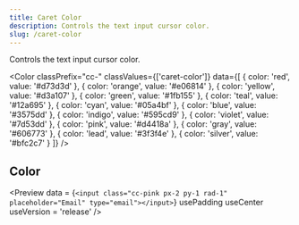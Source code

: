 ```yaml
---
title: Caret Color
description: Controls the text input cursor color.
slug: /caret-color
---
```



Controls the text input cursor color.

<Color 
  classPrefix="cc-" 
  classValues={['caret-color']} 
  data={[
    { color: 'red', value: '#d73d3d' },
    { color: 'orange', value: '#e06814' },
    { color: 'yellow', value: '#d3a107' },
    { color: 'green', value: '#1fb155' },
    { color: 'teal', value: '#12a695' },
    { color: 'cyan', value: '#05a4bf' },
    { color: 'blue', value: '#3575dd' },
    { color: 'indigo', value: '#595cd9' },
    { color: 'violet', value: '#7d53dd' },
    { color: 'pink', value: '#d4418a' },
    { color: 'gray', value: '#606773' },
    { color: 'lead', value: '#3f3f4e' },
    { color: 'silver', value: '#bfc2c7' }
  ]}
/>

## Color

<Preview
  data = {`<input class="cc-pink px-2 py-1 rad-1" placeholder="Email" type="email"></input>`}
  usePadding
  useCenter
  useVersion = 'release'
/>
